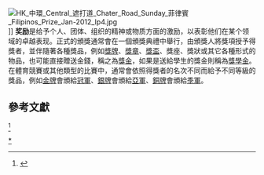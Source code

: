 [[File:HK_中環_Central_遮打道_Chater_Road_Sunday_菲律賓_Filipinos_Prize_Jan-2012_Ip4.jpg|right]]]]
'''奖励'''是给予个人、团体、组织的精神或物质方面的激励，以表彰他们在某个领域的卓越表现。正式的頒獎通常會在一個頒獎典禮中舉行，由頒獎人將獎項授予得獎者，並伴隨著各種獎品，例如[[獎牌|獎牌]]、[[獎章|獎章]]、[[獎盃|獎盃]]、獎座、獎狀或其它各種形式的物品，也可能直接贈送金錢，稱之為[[獎金|獎金]]，如果是送給學生的獎金則稱為[[獎學金|獎學金]]。在體育競賽或其他類型的比賽中，通常會依照得獎者的名次不同而給予不同等級的獎品，例如[[金牌|金牌]]會頒給[[冠軍|冠軍]]、[[銀牌|銀牌]]會頒給[[亞軍|亞軍]]、[[铜牌|銅牌]]會頒給[[季軍|季軍]]。


{{Commonscat|Prizes}}

== 參考文獻 ==
<ref>{{Cite web |title=辭典檢視 - 教育部《國語辭典簡編本》2021 |url=https://dict.concised.moe.edu.tw/dictView.jsp?ID=23471 |website=dict.concised.moe.edu.tw |access-date=2022-06-30}}</ref>{{Authority control}}
{{stub}}

[[Category:獎勵|*]]